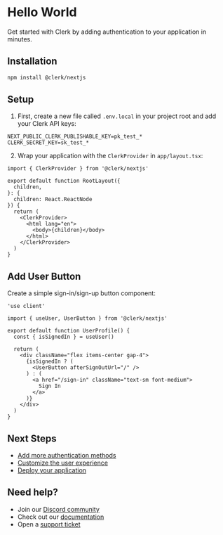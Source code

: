 # Hello World

Get started with Clerk by adding authentication to your application in minutes.

## Installation

```bash
npm install @clerk/nextjs
```

## Setup

1. First, create a new file called `.env.local` in your project root and add your Clerk API keys:

```env
NEXT_PUBLIC_CLERK_PUBLISHABLE_KEY=pk_test_*
CLERK_SECRET_KEY=sk_test_*
```

2. Wrap your application with the `ClerkProvider` in `app/layout.tsx`:

```tsx
import { ClerkProvider } from '@clerk/nextjs'

export default function RootLayout({
  children,
}: {
  children: React.ReactNode
}) {
  return (
    <ClerkProvider>
      <html lang="en">
        <body>{children}</body>
      </html>
    </ClerkProvider>
  )
}
```

## Add User Button

Create a simple sign-in/sign-up button component:

```tsx
'use client'

import { useUser, UserButton } from '@clerk/nextjs'

export default function UserProfile() {
  const { isSignedIn } = useUser()
  
  return (
    <div className="flex items-center gap-4">
      {isSignedIn ? (
        <UserButton afterSignOutUrl="/" />
      ) : (
        <a href="/sign-in" className="text-sm font-medium">
          Sign In
        </a>
      )}
    </div>
  )
}
```

## Next Steps

- [Add more authentication methods](https://clerk.com/docs/authentication)
- [Customize the user experience](https://clerk.com/docs/customization)
- [Deploy your application](https://clerk.com/docs/deployments)

## Need help?

- Join our [Discord community](https://clerk.com/discord)
- Check out our [documentation](https://clerk.com/docs)
- Open a [support ticket](https://clerk.com/support)
